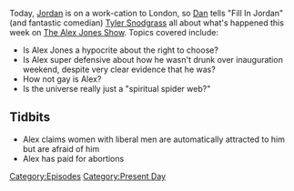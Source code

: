 {{Episode
    | title             = January 23-24, 2017
    | caption           = [https://knowledgefight.libsyn.com/knowledge-fight-jan-23-24-2017 Listen to this episode on Libsyn]
    | episodeNumber     = 7
    | length            = 01:35:48
    | airDate           = January 26, 2017
    | coverageStartDate = January 23, 2017
    | coverageEndDate   = January 24, 2017
    | episodeType       = [[:Category:Present Day|Present Day]]
    | previousEpisode   = [[6: Inauguration Speech Recap]]
    | nextEpisode       = [[8: January 26-27, 2017]]
}}

{{Stub}}

Today, [[Jordan Holmes|Jordan]] is on a work-cation to London, so [[Dan Friesen|Dan]] tells "Fill In Jordan" (and fantastic comedian) [[Tyler Snodgrass]] all about what's happened this week on [[The Alex Jones Show]]. Topics covered include:

*Is Alex Jones a hypocrite about the right to choose?
*Is Alex super defensive about how he wasn't drunk over inauguration weekend, despite very clear evidence that he was?
*How not gay is Alex?
*Is the universe really just a "spiritual spider web?"

==Tidbits==

*Alex claims women with liberal men are automatically attracted to him but are afraid of him
*Alex has paid for abortions

[[Category:Episodes]]
[[Category:Present Day]]

